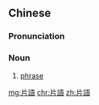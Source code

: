 ==Chinese==
{{zh-forms|s=片语}}

===Pronunciation===
{{zh-pron
|m=piànyǔ
|c=pin3 jyu5
|cat=n
}}

===Noun===
{{zh-noun}}

# [[phrase]] {{gloss|short written or spoken expression}}

[[mg:片語]]
[[chr:片語]]
[[zh:片語]]